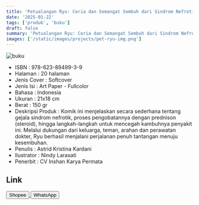 ```yaml
---
title: 'Petualangan Ryu: Ceria dan Semangat Sembuh dari Sindrom Nefrotik'
date: '2025-01-22'
tags: ['produk', 'buku']
draft: false
summary: 'Petualangan Ryu: Ceria dan Semangat Sembuh dari Sindrom Nefrotik'
images: ['/static/images/projects/pet-ryu-img.png']
---
```


![buku](/static/images/projects/pet-ryu-img.png)

- ISBN : 978-623-89499-3-9
- Halaman : 20 halaman
- Jenis Cover : Softcover
- Jenis Isi : Art Paper - Fullcolor
- Bahasa : Indonesia
- Ukuran : 21x18 cm
- Berat : 150 gr
- Deskripsi Produk : Komik ini menjelaskan secara sederhana tentang gejala sindrom nefrotik, proses pengobatannya dengan prednison (steroid), hingga langkah-langkah untuk mencegah kambuhnya penyakit ini. Melalui dukungan dari keluarga, teman, arahan dan perawatan dokter, Ryu berhasil menjalani perjalanan penuh tantangan menuju kesembuhan.
- Penulis : Astrid Kristina Kardani
- Ilustrator : Nindy Larasati
- Penerbit : CV Inshan Karya Permata

## Link

<div>
<a
  href="https://s.shopee.co.id/7zxDbxrPlV?share_channel_code=1"
  target="_blank"
>
  <button className="btn-shopee">Shopee</button>
</a>

  <a href="https://wa.me/6281567891021" target="_blank">
    <button className="btn-wa">WhatsApp</button>
  </a>
</div>
